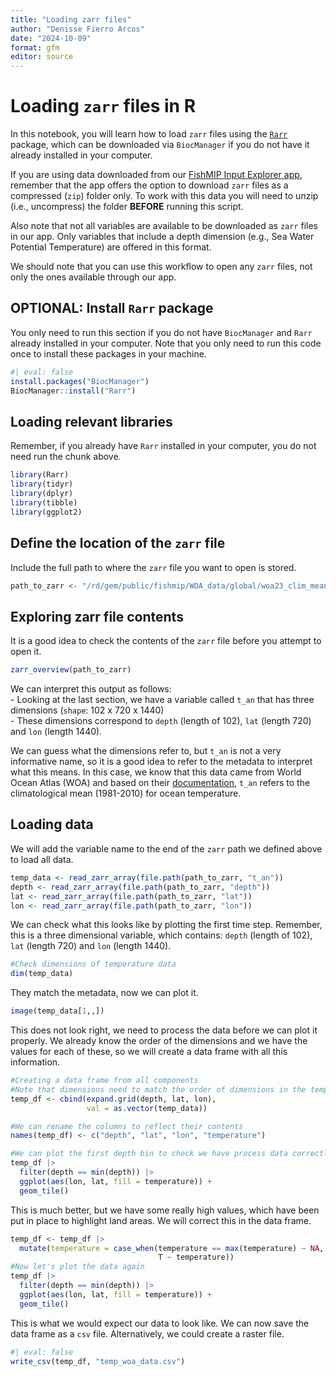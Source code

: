 ```yaml
---
title: "Loading zarr files"
author: "Denisse Fierro Arcos"
date: "2024-10-09"
format: gfm
editor: source
---
```


# Loading `zarr` files in R
In this notebook, you will learn how to load `zarr` files using the [`Rarr`](https://github.com/grimbough/Rarr) package, which can be downloaded via `BiocManager` if you do not have it already installed in your computer.  
  
If you are using data downloaded from our [FishMIP Input Explorer app](https://rstudio.global-ecosystem-model.cloud.edu.au/shiny/FishMIP_Input_Explorer/), remember that the app offers the option to download `zarr` files as a compressed (`zip`) folder only. To work with this data you will need to unzip (i.e., uncompress) the folder **BEFORE** running this script.  
  
Also note that not all variables are available to be downloaded as `zarr` files in our app. Only variables that include a depth dimension (e.g., Sea Water Potential Temperature) are offered in this format.  
  
We should note that you can use this workflow to open any `zarr` files, not only the ones available through our app.  
  
## OPTIONAL: Install `Rarr` package
You only need to run this section if you do not have `BiocManager` and `Rarr` already installed in your computer. Note that you only need to run this code once to install these packages in your machine.  
  
```r
#| eval: false
install.packages("BiocManager")
BiocManager::install("Rarr")
```
  
## Loading relevant libraries
Remember, if you already have `Rarr` installed in your computer, you do not need run the chunk above.  
  
```r
library(Rarr)
library(tidyr)
library(dplyr)
library(tibble)
library(ggplot2)
```

## Define the location of the `zarr` file 
Include the full path to where the `zarr` file you want to open is stored.   
  
```r
path_to_zarr <- "/rd/gem/public/fishmip/WOA_data/global/woa23_clim_mean_temp_1981-2010.zarr/"
```

## Exploring zarr file contents 
It is a good idea to check the contents of the `zarr` file before you attempt to open it.  
  
```r
zarr_overview(path_to_zarr)
```
  
We can interpret this output as follows:  
- Looking at the last section, we have a variable called `t_an` that has three dimensions (`shape`: 102 x 720 x 1440)  
- These dimensions correspond to `depth` (length of 102), `lat` (length 720) and `lon` (length 1440).  
  
We can guess what the dimensions refer to, but `t_an` is not a very informative name, so it is a good idea to refer to the metadata to interpret what this means. In this case, we know that this data came from World Ocean Atlas (WOA) and based on their [documentation](https://odv.awi.de/fileadmin/user_upload/odv/data/WOA23/woa23documentation.pdf), `t_an` refers to the climatological mean (1981-2010) for ocean temperature.  
  
## Loading data

We will add the variable name to the end of the `zarr` path we defined above to load all data.  
    
```r
temp_data <- read_zarr_array(file.path(path_to_zarr, "t_an"))
depth <- read_zarr_array(file.path(path_to_zarr, "depth"))
lat <- read_zarr_array(file.path(path_to_zarr, "lat"))
lon <- read_zarr_array(file.path(path_to_zarr, "lon"))
```
  
We can check what this looks like by plotting the first time step. Remember, this is a three dimensional variable, which contains: `depth` (length of 102), `lat` (length 720) and `lon` (length 1440). 
  
```r
#Check dimensions of temperature data
dim(temp_data)
```
  
They match the metadata, now we can plot it.  
  
```r
image(temp_data[1,,])
```
  
This does not look right, we need to process the data before we can plot it properly. We already know the order of the dimensions and we have the values for each of these, so we will create a data frame with all this information.
  
```r
#Creating a data frame from all components
#Note that dimensions need to match the order of dimensions in the temperature data
temp_df <- cbind(expand.grid(depth, lat, lon), 
                 val = as.vector(temp_data))

#We can rename the columns to reflect their contents
names(temp_df) <- c("depth", "lat", "lon", "temperature")

#We can plot the first depth bin to check we have process data correctly
temp_df |> 
  filter(depth == min(depth)) |> 
  ggplot(aes(lon, lat, fill = temperature)) +
  geom_tile()
```
  
This is much better, but we have some really high values, which have been put in place to highlight land areas. We will correct this in the data frame.  
  
```r
temp_df <- temp_df |> 
  mutate(temperature = case_when(temperature == max(temperature) ~ NA,
                                 T ~ temperature)) 
#Now let's plot the data again
temp_df |> 
  filter(depth == min(depth)) |> 
  ggplot(aes(lon, lat, fill = temperature)) +
  geom_tile()
```
  
This is what we would expect our data to look like. We can now save the data frame as a `csv` file. Alternatively, we could create a raster file.  
  
```r
#| eval: false
write_csv(temp_df, "temp_woa_data.csv")
```

